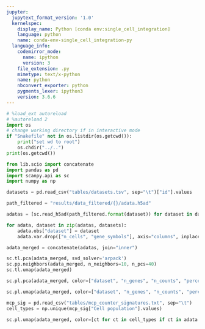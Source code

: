 ```yaml
---
jupyter:
  jupytext_format_version: '1.0'
  kernelspec:
    display_name: Python [conda env:single_cell_integration]
    language: python
    name: conda-env-single_cell_integration-py
  language_info:
    codemirror_mode:
      name: ipython
      version: 3
    file_extension: .py
    mimetype: text/x-python
    name: python
    nbconvert_exporter: python
    pygments_lexer: ipython3
    version: 3.6.6
---
```


```python
# %load_ext autoreload
# %autoreload 2
import os
# change working directory if in interactive mode
if "Snakefile" not in os.listdir(os.getcwd()):
    print("set wd to root")
    os.chdir("../..")
print(os.getcwd())
```

```python
from lib.scio import concatenate
import pandas as pd
import scanpy.api as sc
import numpy as np
```

```python
datasets = pd.read_csv("tables/datasets.tsv", sep="\t")["id"].values
```

```python
path_filtered = "results/data_filtered/{}/adata.h5ad"
```

```python
adatas = [sc.read_h5ad(path_filtered.format(dataset)) for dataset in datasets]
```

```python
for adata, dataset in zip(adatas, datasets): 
    adata.obs["dataset"] = dataset
    adata.var.drop(["n_cells", "gene_symbols"], axis="columns", inplace=True, errors="ignore")
```

```python
adata_merged = concatenate(adatas, join="inner")
```

```python
sc.tl.pca(adata_merged, svd_solver='arpack')
sc.pp.neighbors(adata_merged, n_neighbors=10, n_pcs=40)
sc.tl.umap(adata_merged)
```

```python
sc.pl.pca(adata_merged, color=["dataset", "n_genes", "n_counts", "percent_mito", "phase", "patient", "origin"], ncols=2)
```

```python
sc.pl.umap(adata_merged, color=["dataset", "n_genes", "n_counts", "percent_mito", "phase", "patient", "origin"], ncols=2)
```

```python
mcp_sig = pd.read_csv("tables/mcp_counter_signatures.txt", sep="\t")
cell_types = np.unique(mcp_sig["Cell population"].values)
```

```python
sc.pl.umap(adata_merged, color=[ct for ct in cell_types if ct in adata.obs.columns], ncols=2)
```

```python
 
```

```python

```
